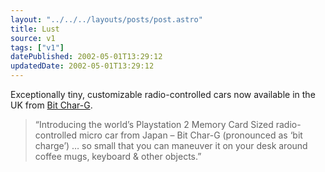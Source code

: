 ```yaml
---
layout: "../../../layouts/posts/post.astro"
title: Lust
source: v1
tags: ["v1"]
datePublished: 2002-05-01T13:29:12
updatedDate: 2002-05-01T13:29:12
---
```


Exceptionally tiny, customizable radio-controlled cars now available in the UK from [Bit Char-G][1].

> &#8220;Introducing the world&#8217;s Playstation 2 Memory Card Sized radio-controlled micro car from Japan &#8211; Bit Char-G (pronounced as &#8216;bit charge&#8217;) &#8230; so small that you can maneuver it on your desk around coffee mugs, keyboard & other objects.&#8221;

[1]: http://www.bitcharg.co.uk/ "Bit Char-G UK sales"
